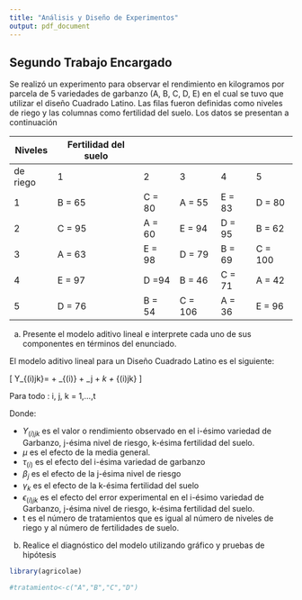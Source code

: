 ```yaml
---
title: "Análisis y Diseño de Experimentos" 
output: pdf_document
---
```


## Segundo Trabajo Encargado

Se realizó un experimento para observar el rendimiento en kilogramos por parcela de 5 variedades de garbanzo (A, B, C, D, E) en el cual se tuvo que utilizar el diseño Cuadrado Latino. Las filas fueron definidas como niveles de riego y las columnas como fertilidad del suelo. Los datos se presentan a continuación


Niveles	 |Fertilidad del suelo 
---------|-----|-----|-----|-----|-----
de riego |  1  |  2  |  3  |  4  |  5  
1	|B = 65 |C = 80 |A = 55 |E = 83	|D = 80
2	|C = 95	|A = 60	|E = 94	|D = 95	|B = 62
3	|A = 63	|E = 98	|D = 79	|B = 69 |C = 100
4	|E = 97	|D =94	|B = 46	|C = 71 |A = 42
5	|D = 76	|B = 54	|C = 106|A = 36 |E = 96

a. Presente el modelo aditivo lineal e interprete cada uno de sus componentes en términos del enunciado.

El modelo aditivo lineal para un Diseño Cuadrado Latino es el siguiente:

\[  Y_{(i)jk}= \mu + \tau_{(i)} + \beta_j + \gamma_k + \epsilon_{(i)jk} \]   

 Para todo : i, j, k = 1,...,t     

 Donde:

  - $Y_{(i)jk}$ es el valor o rendimiento observado en el i-ésimo variedad de Garbanzo, j-ésima nivel de riesgo, k-ésima fertilidad del suelo.
  - $\mu$ es el efecto de la media general.
  - $\tau_{(i)}$ es el efecto del i-ésima variedad de garbanzo
  - $\beta_j$ es el efecto de la j-ésima nivel de riesgo
  - $\gamma_k$ es el efecto de la k-ésima fertilidad del suelo
  - $\epsilon_{(i)jk}$ es el efecto del error experimental en el i-ésimo variedad de Garbanzo, j-ésima nivel de riesgo, k-ésima fertilidad del suelo.
  - t es el número de tratamientos que es igual al número de niveles de riego y al número de fertilidades de suelo.

b. Realice el diagnóstico del modelo utilizando gráfico y pruebas de hipótesis

```r
library(agricolae)

#tratamiento<-c("A","B","C","D")

```



```r

```
